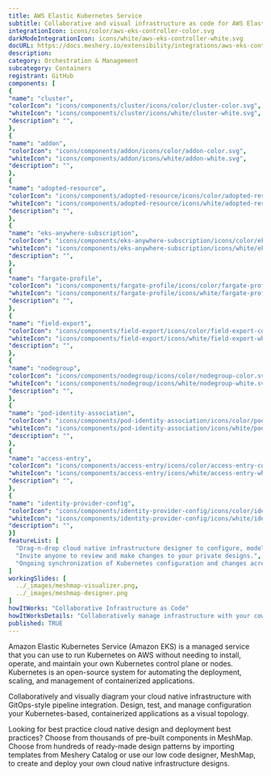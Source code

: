 ```yaml
---
title: AWS Elastic Kubernetes Service
subtitle: Collaborative and visual infrastructure as code for AWS Elastic Kubernetes Service
integrationIcon: icons/color/aws-eks-controller-color.svg
darkModeIntegrationIcon: icons/white/aws-eks-controller-white.svg
docURL: https://docs.meshery.io/extensibility/integrations/aws-eks-controller
description: 
category: Orchestration & Management
subcategory: Containers
registrant: GitHub
components: [
{
"name": "cluster",
"colorIcon": "icons/components/cluster/icons/color/cluster-color.svg",
"whiteIcon": "icons/components/cluster/icons/white/cluster-white.svg",
"description": "",
},
{
"name": "addon",
"colorIcon": "icons/components/addon/icons/color/addon-color.svg",
"whiteIcon": "icons/components/addon/icons/white/addon-white.svg",
"description": "",
},
{
"name": "adopted-resource",
"colorIcon": "icons/components/adopted-resource/icons/color/adopted-resource-color.svg",
"whiteIcon": "icons/components/adopted-resource/icons/white/adopted-resource-white.svg",
"description": "",
},
{
"name": "eks-anywhere-subscription",
"colorIcon": "icons/components/eks-anywhere-subscription/icons/color/eks-anywhere-subscription-color.svg",
"whiteIcon": "icons/components/eks-anywhere-subscription/icons/white/eks-anywhere-subscription-white.svg",
"description": "",
},
{
"name": "fargate-profile",
"colorIcon": "icons/components/fargate-profile/icons/color/fargate-profile-color.svg",
"whiteIcon": "icons/components/fargate-profile/icons/white/fargate-profile-white.svg",
"description": "",
},
{
"name": "field-export",
"colorIcon": "icons/components/field-export/icons/color/field-export-color.svg",
"whiteIcon": "icons/components/field-export/icons/white/field-export-white.svg",
"description": "",
},
{
"name": "nodegroup",
"colorIcon": "icons/components/nodegroup/icons/color/nodegroup-color.svg",
"whiteIcon": "icons/components/nodegroup/icons/white/nodegroup-white.svg",
"description": "",
},
{
"name": "pod-identity-association",
"colorIcon": "icons/components/pod-identity-association/icons/color/pod-identity-association-color.svg",
"whiteIcon": "icons/components/pod-identity-association/icons/white/pod-identity-association-white.svg",
"description": "",
},
{
"name": "access-entry",
"colorIcon": "icons/components/access-entry/icons/color/access-entry-color.svg",
"whiteIcon": "icons/components/access-entry/icons/white/access-entry-white.svg",
"description": "",
},
{
"name": "identity-provider-config",
"colorIcon": "icons/components/identity-provider-config/icons/color/identity-provider-config-color.svg",
"whiteIcon": "icons/components/identity-provider-config/icons/white/identity-provider-config-white.svg",
"description": "",
}]
featureList: [
  "Drag-n-drop cloud native infrastructure designer to configure, model, and deploy your workloads.",
  "Invite anyone to review and make changes to your private designs.",
  "Ongoing synchronization of Kubernetes configuration and changes across any number of clusters."
]
workingSlides: [
  ../_images/meshmap-visualizer.png,
  ../_images/meshmap-designer.png
]
howItWorks: "Collaborative Infrastructure as Code"
howItWorksDetails: "Collaboratively manage infrastructure with your coworkers synchronously sharing the same designs."
published: TRUE
---
```

<p>
Amazon Elastic Kubernetes Service (Amazon EKS) is a managed service that you can use to run Kubernetes on AWS without needing to install, operate, and maintain your own Kubernetes control plane or nodes. Kubernetes is an open-source system for automating the deployment, scaling, and management of containerized applications.
</p>
<p>
    Collaboratively and visually diagram your cloud native infrastructure with GitOps-style pipeline integration. Design, test, and manage configuration your Kubernetes-based, containerized applications as a visual topology.
</p>
<p>
    Looking for best practice cloud native design and deployment best practices? Choose from thousands of pre-built components in MeshMap. Choose from hundreds of ready-made design patterns by importing templates from Meshery Catalog or use our low code designer, MeshMap, to create and deploy your own cloud native infrastructure designs.
</p>
